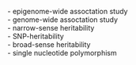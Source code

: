 
\textbf{EWAS} - epigenome-wide assoctation study <br>
\textbf{GWAS} - genome-wide assoctation study <br>
\textbf{h^2} - narrow-sense heritability <br>
\textbf{h^2_{SNP}} - SNP-heritability <br>
\textbf{H^2} - broad-sense heritability <br>
\textbf{SNP} - single nucleotide polymorphism <br>
